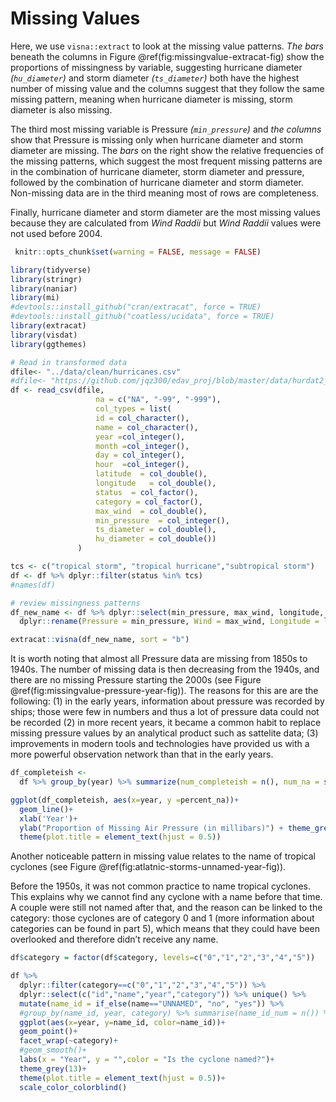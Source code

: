 # Missing Values{#missingval}

Here, we use `visna::extract` to look at the missing value patterns.  _The bars_ beneath the columns in Figure \@ref(fig:missingvalue-extracat-fig) show the proportions of missingness by variable, suggesting hurricane diameter _(`hu_diameter`)_ and storm diameter _(`ts_diameter`)_ both have the highest number of missing value and the columns suggest that they follow the same missing pattern, meaning when hurricane diameter is missing, storm diameter is also missing. 

The third most missing variable is Pressure _(`min_pressure`)_ and _the columns_ show that Pressure is missing only when hurricane diameter and storm diameter are missing. The _bars_ on the right show the relative frequencies of the missing patterns, which suggest the most frequent missing patterns are in the combination of hurricane diameter, storm diameter and pressure, followed by the combination of hurricane diameter and storm diameter. Non-missing data are in the third meaning most of rows are completeness. 

Finally, hurricane diameter and storm diameter are the most missing values because they are calculated from _Wind Raddii_ but _Wind Raddii_ values were not used before 2004. 


```r
 knitr::opts_chunk$set(warning = FALSE, message = FALSE)
```

```r
library(tidyverse)
library(stringr)
library(naniar)
library(mi)
#devtools::install_github("cran/extracat", force = TRUE)
#devtools::install_github("coatless/ucidata", force = TRUE)
library(extracat)
library(visdat)
library(ggthemes)
```

```r
# Read in transformed data
dfile<- "../data/clean/hurricanes.csv"
#dfile<- "https://github.com/jqz300/edav_proj/blob/master/data/hurdat2_out.csv"
df <- read_csv(dfile,
                   na = c("NA", "-99", "-999"),
                   col_types = list(
                   id = col_character(),
                   name = col_character(),
                   year =col_integer(),
                   month =col_integer(),
                   day = col_integer(),
                   hour  =col_integer(),
                   latitude  = col_double(),
                   longitude   = col_double(),
                   status  = col_factor(),
                   category = col_factor(),
                   max_wind  = col_double(),
                   min_pressure  = col_integer(),
                   ts_diameter = col_double(),
                   hu_diameter = col_double())
               )
```
```r
tcs <- c("tropical storm", "tropical hurricane","subtropical storm")
df <- df %>% dplyr::filter(status %in% tcs)
#names(df)
```


```r
# review missingness patterns
df_new_name <- df %>% dplyr::select(min_pressure, max_wind, longitude, latitude, ts_diameter, hu_diameter) %>% 
  dplyr::rename(Pressure = min_pressure, Wind = max_wind, Longitude = longitude, Latitude = latitude, TS_Diam= ts_diameter, HU_Diam = hu_diameter)

extracat::visna(df_new_name, sort = "b")

```

It is worth noting that almost all Pressure data are missing from 1850s to 1940s. The number of missing data is then decreasing from the 1940s, and there are no missing Pressure starting the 2000s (see Figure \@ref(fig:missingvalue-pressure-year-fig)). The reasons for this are are the following: (1) in the early years, information about pressure was recorded by ships; those were few in numbers and thus a lot of pressure data could not be recorded (2) in more recent years, it became a common habit to replace missing pressure values by an analytical product such as sattelite data; (3) improvements in modern tools and technologies have provided us with a more powerful observation network than that in the early years.


```r
df_completeish <- 
  df %>% group_by(year) %>% summarize(num_completeish = n(), num_na = sum(is.na(min_pressure))) %>% mutate(percent_na = num_na/num_completeish) %>% arrange(-percent_na)

ggplot(df_completeish, aes(x=year, y =percent_na))+
  geom_line()+
  xlab('Year')+
  ylab("Proportion of Missing Air Pressure (in millibars)") + theme_grey(13)+
  theme(plot.title = element_text(hjust = 0.5))
```


Another noticeable pattern in missing value relates to the name of tropical cyclones  (see Figure \@ref(fig:atlatnic-storms-unnamed-year-fig)). 

Before the 1950s, it was not common practice to name tropical cyclones. This explains why we cannot find any cyclone with a name before that time. A couple were still not named after that, and the reason can be linked to the category: those cyclones are of category 0 and 1 (more information about categories can be found in part 5), which means that they could have been overlooked and therefore didn't receive any name. 

```r

df$category = factor(df$category, levels=c("0","1","2","3","4","5"))

df %>% 
  dplyr::filter(category==c("0","1","2","3","4","5")) %>%
  dplyr::select(c("id","name","year","category")) %>% unique() %>% 
  mutate(name_id = if_else(name=="UNNAMED", "no", "yes")) %>%
  #group_by(name_id, year, category) %>% summarise(name_id_num = n()) %>% ungroup() %>% 
  ggplot(aes(x=year, y=name_id, color=name_id))+
  geom_point()+
  facet_wrap(~category)+
  #geom_smooth()+
  labs(x = "Year", y = "",color = "Is the cyclone named?")+
  theme_grey(13)+
  theme(plot.title = element_text(hjust = 0.5))+
  scale_color_colorblind()
```



